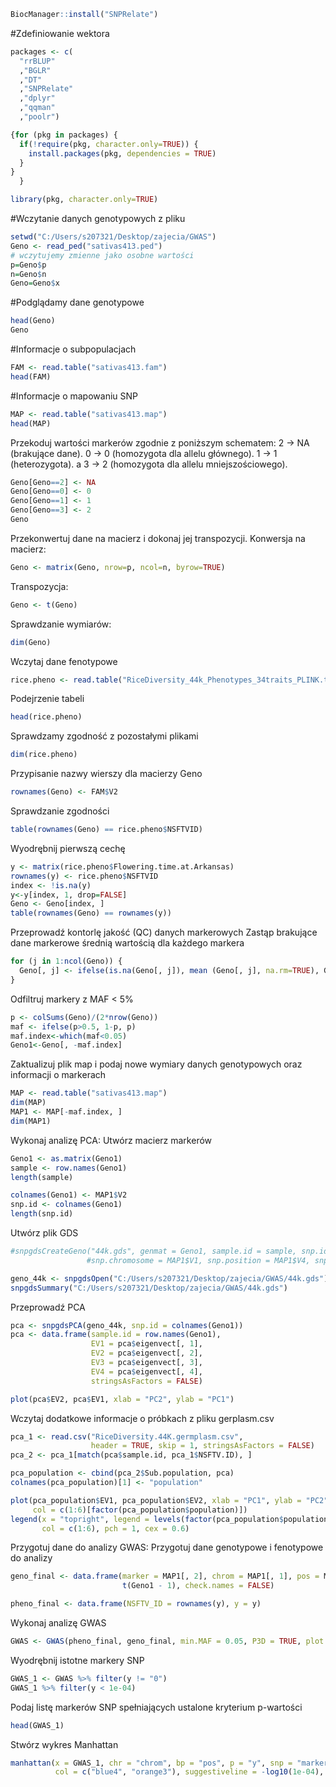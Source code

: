 ```{r}
BiocManager::install("SNPRelate")
```
#Zdefiniowanie wektora
```{r}
packages <- c(
  "rrBLUP"
  ,"BGLR"
  ,"DT"
  ,"SNPRelate"
  ,"dplyr"
  ,"qqman"
  ,"poolr")
```

```{r}
{for (pkg in packages) {
  if(!require(pkg, character.only=TRUE)) {
    install.packages(pkg, dependencies = TRUE)
  }
}
  }
```

```{r}
library(pkg, character.only=TRUE)
```
#Wczytanie danych genotypowych z pliku
```{r}
setwd("C:/Users/s207321/Desktop/zajecia/GWAS")
Geno <- read_ped("sativas413.ped")
# wczytujemy zmienne jako osobne wartości
p=Geno$p
n=Geno$n
Geno=Geno$x
```

#Podglądamy dane genotypowe
```{r}
head(Geno)
Geno
```
#Informacje o subpopulacjach
```{r}
FAM <- read.table("sativas413.fam")
head(FAM)
```
#Informacje o mapowaniu SNP
```{r}
MAP <- read.table("sativas413.map")
head(MAP)
```
Przekoduj wartości markerów zgodnie z poniższym schematem:
2 → NA (brakujące dane).
0 → 0 (homozygota dla allelu głównego).
1 → 1 (heterozygota). a
3 → 2 (homozygota dla allelu mniejszościowego).

```{r}
Geno[Geno==2] <- NA
Geno[Geno==0] <- 0
Geno[Geno==1] <- 1
Geno[Geno==3] <- 2
Geno
```

Przekonwertuj dane na macierz i dokonaj jej transpozycji.
Konwersja na macierz:
```{r}
Geno <- matrix(Geno, nrow=p, ncol=n, byrow=TRUE)
```

Transpozycja:
```{r}
Geno <- t(Geno)
```

Sprawdzanie wymiarów:
```{r}
dim(Geno)
```
Wczytaj dane fenotypowe
```{r}
rice.pheno <- read.table("RiceDiversity_44k_Phenotypes_34traits_PLINK.txt", header=TRUE, stringsAsFactors=FALSE, sep="\t")
```
Podejrzenie tabeli
```{r}
head(rice.pheno)
```

Sprawdzamy zgodność z pozostałymi plikami
```{r}
dim(rice.pheno)
```
Przypisanie nazwy wierszy dla macierzy Geno
```{r}
rownames(Geno) <- FAM$V2
```
Sprawdzanie zgodności
```{r}
table(rownames(Geno) == rice.pheno$NSFTVID)
```


Wyodrębnij pierwszą cechę
```{r}
y <- matrix(rice.pheno$Flowering.time.at.Arkansas)
rownames(y) <- rice.pheno$NSFTVID
index <- !is.na(y)
y<-y[index, 1, drop=FALSE]
Geno <- Geno[index, ]
table(rownames(Geno) == rownames(y))
```

Przeprowadź kontorlę jakość (QC) danych markerowych
Zastąp brakujące dane markerowe średnią wartością dla każdego markera
```{r}
for (j in 1:ncol(Geno)) {
  Geno[, j] <- ifelse(is.na(Geno[, j]), mean (Geno[, j], na.rm=TRUE), Geno)
}
```

Odfiltruj markery z MAF < 5%
```{r}
p <- colSums(Geno)/(2*nrow(Geno))
maf <- ifelse(p>0.5, 1-p, p)
maf.index<-which(maf<0.05)
Geno1<-Geno[, -maf.index]
```

Zaktualizuj plik map i podaj nowe wymiary danych genotypowych oraz informacji o markerach
```{r}
MAP <- read.table("sativas413.map")
dim(MAP)
MAP1 <- MAP[-maf.index, ]
dim(MAP1)
```

Wykonaj analizę PCA: Utwórz macierz markerów
```{r}
Geno1 <- as.matrix(Geno1)
sample <- row.names(Geno1)
length(sample)

colnames(Geno1) <- MAP1$V2
snp.id <- colnames(Geno1)
length(snp.id)
```

Utwórz plik GDS
```{r}
#snpgdsCreateGeno("44k.gds", genmat = Geno1, sample.id = sample, snp.id = snp.id, 
                 #snp.chromosome = MAP1$V1, snp.position = MAP1$V4, snpfirstdim = FALSE)

geno_44k <- snpgdsOpen("C:/Users/s207321/Desktop/zajecia/GWAS/44k.gds")
snpgdsSummary("C:/Users/s207321/Desktop/zajecia/GWAS/44k.gds")
```

Przeprowadź PCA
```{r}
pca <- snpgdsPCA(geno_44k, snp.id = colnames(Geno1))
pca <- data.frame(sample.id = row.names(Geno1), 
                  EV1 = pca$eigenvect[, 1], 
                  EV2 = pca$eigenvect[, 2], 
                  EV3 = pca$eigenvect[, 3], 
                  EV4 = pca$eigenvect[, 4], 
                  stringsAsFactors = FALSE)

plot(pca$EV2, pca$EV1, xlab = "PC2", ylab = "PC1")
```

Wczytaj dodatkowe informacje o próbkach z pliku gerplasm.csv
```{r}
pca_1 <- read.csv("RiceDiversity.44K.germplasm.csv", 
                  header = TRUE, skip = 1, stringsAsFactors = FALSE)
pca_2 <- pca_1[match(pca$sample.id, pca_1$NSFTV.ID), ]

pca_population <- cbind(pca_2$Sub.population, pca)
colnames(pca_population)[1] <- "population"

plot(pca_population$EV1, pca_population$EV2, xlab = "PC1", ylab = "PC2", 
     col = c(1:6)[factor(pca_population$population)])
legend(x = "topright", legend = levels(factor(pca_population$population)), 
       col = c(1:6), pch = 1, cex = 0.6)
```

Przygotuj dane do analizy GWAS: Przygotuj dane genotypowe i fenotypowe do analizy
```{r}
geno_final <- data.frame(marker = MAP1[, 2], chrom = MAP1[, 1], pos = MAP1[, 4], 
                         t(Geno1 - 1), check.names = FALSE)

pheno_final <- data.frame(NSFTV_ID = rownames(y), y = y)
```

Wykonaj analizę GWAS
```{r}
GWAS <- GWAS(pheno_final, geno_final, min.MAF = 0.05, P3D = TRUE, plot = FALSE)
```

Wyodrębnij istotne markery SNP
```{r}
GWAS_1 <- GWAS %>% filter(y != "0")
GWAS_1 %>% filter(y < 1e-04)
```

Podaj listę markerów SNP spełniających ustalone kryterium p-wartości
```{r}
head(GWAS_1)
```

Stwórz wykres Manhattan
```{r}
manhattan(x = GWAS_1, chr = "chrom", bp = "pos", p = "y", snp = "marker", 
          col = c("blue4", "orange3"), suggestiveline = -log10(1e-04), logp = TRUE)
```

